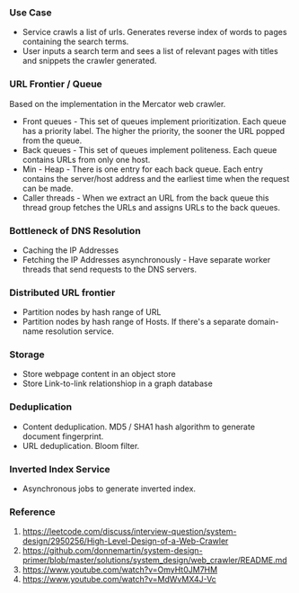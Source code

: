 ### Use Case

- Service crawls a list of urls. Generates reverse index of words to pages containing the search terms.
- User inputs a search term and sees a list of relevant pages with titles and snippets the crawler generated.

### URL Frontier / Queue

Based on the implementation in the Mercator web crawler.

- Front queues - This set of queues implement prioritization. Each queue has a priority label. 
The higher the priority, the sooner the URL popped from the queue.
- Back queues - This set of queues implement politeness. Each queue contains URLs from only one host.
- Min - Heap - There is one entry for each back queue. Each entry contains the server/host address and the earliest time 
when the request can be made.
- Caller threads - When we extract an URL from the back queue this thread group fetches the URLs and assigns URLs to the back queues.

### Bottleneck of DNS Resolution

- Caching the IP Addresses
- Fetching the IP Addresses asynchronously - Have separate worker threads that send requests to the DNS servers. 

### Distributed URL frontier

- Partition nodes by hash range of URL
- Partition nodes by hash range of Hosts. If there's a separate domain-name resolution service.

### Storage

- Store webpage content in an object store
- Store Link-to-link relationshiop in a graph database

### Deduplication

- Content deduplication. MD5 / SHA1 hash algorithm to generate document fingerprint.
- URL deduplication. Bloom filter.

### Inverted Index Service

- Asynchronous jobs to generate inverted index.

### Reference 

1. https://leetcode.com/discuss/interview-question/system-design/2950256/High-Level-Design-of-a-Web-Crawler
2. https://github.com/donnemartin/system-design-primer/blob/master/solutions/system_design/web_crawler/README.md
3. https://www.youtube.com/watch?v=OmyHt0JM7HM
4. https://www.youtube.com/watch?v=MdWvMX4J-Vc
